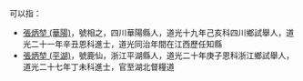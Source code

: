 '''{{PAGENAME}}'''可以指：
* [[張炳堃_(華陽)|張炳堃 (華陽)]]，號相之，四川華陽縣人，道光十九年己亥科四川鄉試舉人，道光二十一年辛丑恩科進士，道光同治年間在江西歷任知縣
* [[張炳堃_(平湖)|張炳堃 (平湖)]]，號鹿仙，浙江平湖縣人，道光二十年庚子恩科浙江鄉試舉人，道光二十七年丁未科進士，官至湖北督糧道

{{Disambiguation|cat=三字张姓人名消歧义}}